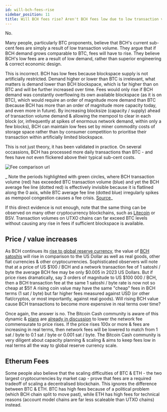 ```yaml
---
id: will-bch-fees-rise
sidebar_position: 11
title: Will BCH fees rise? Aren't BCH fees low due to low transaction volume? Won't rising volume / price increase fees?
---
```



No.

Many people, particularly BTC proponents, believe that BCH's current sub-cent fees are simply a result of low transaction volume. They argue that if BCH demand grows comparable to BTC, fees will have to rise. They believe BCH's low fees are a result of low demand, rather than superior engineering & correct economic design.

This is incorrect. BCH has low fees because blockspace supply is not artificially restricted. Demand higher or lower than BTC is irrelevant, what matters is demand lower than BCH blockspace, which is far higher than on BTC and will be further increased over time. Fees would only rise if BCH demand was constantly overflowing its own available blockspace (as it is on BTC), which would require an order of magnitude more demand than BTC (because BCH has more than an order of magnitude more capacity today, and even more in future). By increasing blocksize (capacity / supply) ahead of transaction volume demand & allowing the mempool to clear in each block (or, infrequently at spikes of enormous network demand, within only a few blocks), BCH can maintain low fees set by miner commodity costs of storage space rather than by consumer competition to prioritise their transaction within artificially limited blockspace.

This is not just theory, it has been validated in practice. On several occassions, BCH has processed more daily transactions than BTC - and fees have not even flickered above their typical sub-cent costs.

<img src={feeComparisonUrl} alt="Fee comparison url" />

_ Note the periods highlighted with green circles, where BCH transaction volume (red) has exceeded BTC transaction volume (blue) and yet the BCH average fee line (dotted red) is effectively invisible because it is flatlined along the 0 axis, while BTC average fee line (dotted blue) irregularly spikes as mempool congestion causes a fee crisis. [Source](https://bitinfocharts.com/comparison/transactions-transactionfees-btc-bch.html#alltime)_

If this direct evidence is not enough, note that the same thing can be observed on many other cryptocurrency blockchains, such as [Litecoin](/faqs/Cryptocurrency/what-about-litecoin-ltc) or BSV. Transaction volumes on UTXO chains can far exceed BTC levels without causing any rise in fees if sufficient blockspace is available.

## Price / value increases

As BCH continues its [rise to global reserve currency](/faqs/Podcast/what-do-you-mean-global-reserve-currency), the value of [BCH satoshis](/faqs/Onboarding/how-can-i-afford-a-bch) will rise in comparison to the US Dollar as well as real goods, other fiat currencies & other cryptocurrencies. Sophisticated observers will note that at a price of US $100 / BCH and a network transaction fee of 1 satoshi / byte the average BCH fee may be only $0.005 in 2023 US Dollars. But if price rises dramatically, say 3 orders of magnitude to US $100 000 / BCH, then a BCH transaction fee at the same 1 satoshi / byte rate is now not so cheap at $5!! A rising coin value may have the same "cheap" fees in BCH terms (1 sat / byte) but far higher fees measured against USD (or other fiat/cryptos, or most importantly, against real goods). Will rising BCH value cause BCH transactions to become more expensive in real terms over time?

Once again, the answer is no. The Bitcoin Cash community is aware of this dynamic & [plans](https://gitlab.com/freetrader/chips/-/blob/master/CHIP-2021-05_Minimum_Fee_Rate_Voting_Via_Versionbits.md) are [already in discussion](https://bitcoincashresearch.org/t/chip-2021-05-minimum-fee-rate-voting-via-versionbits/465) to lower the network fee commensurate to price rises. If the price rises 100x or more & fees are increasing in real terms, then network fees will be lowered to match from 1 sat / byte to 0.1 sat / byte or 0.001 sat / byte. The Bitcoin Cash community is very diligent about capacity planning & scaling & aims to keep fees low in real terms all the way to global reserve currency scale.

## Etherum Fees

Some people also believe that the scaling difficulties of BTC & ETH - the two largest cryptocurrencies by market cap - prove that fees are a required tradeoff of scaling a decentralised blockchain. This ignores the difference between BTC & ETH. BTC has high fees because of a political problem (which BCH chain split to move past), while ETH has high fees for technical reasons (account model chains are far less scaleable than UTXO chains) instead.
